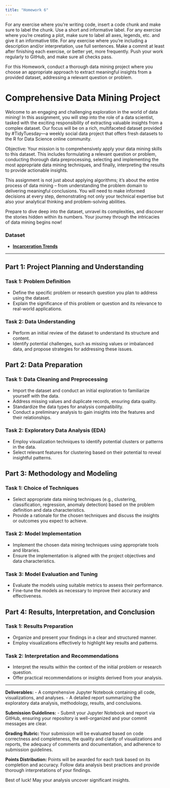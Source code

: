 ```yaml
---
title: "Homework 6"
---
```


For any exercise where you're writing code, insert a code chunk and make sure to label the chunk. Use a short and informative label. For any exercise where you're creating a plot, make sure to label all axes, legends, etc. and give it an informative title. For any exercise where you're including a description and/or interpretation, use full sentences. Make a commit at least after finishing each exercise, or better yet, more frequently. Push your work regularly to GitHub, and make sure all checks pass.

For this Homework, conduct a thorough data mining project where you choose an appropriate approach to extract meaningful insights from a provided dataset, addressing a relevant question or problem.

# Comprehensive Data Mining Project

Welcome to an engaging and challenging exploration in the world of data mining! In this assignment, you will step into the role of a data scientist, tasked with the exciting responsibility of extracting valuable insights from a complex dataset. Our focus will be on a rich, multifaceted dataset provided by #TidyTuesday---a weekly social data project that offers fresh datasets to the R for Data Science online community.

Objective: Your mission is to comprehensively apply your data mining skills to this dataset. This includes formulating a relevant question or problem, conducting thorough data preprocessing, selecting and implementing the most appropriate data mining techniques, and finally, interpreting the results to provide actionable insights.

This assignment is not just about applying algorithms; it's about the entire process of data mining -- from understanding the problem domain to delivering meaningful conclusions. You will need to make informed decisions at every step, demonstrating not only your technical expertise but also your analytical thinking and problem-solving abilities.

Prepare to dive deep into the dataset, unravel its complexities, and discover the stories hidden within its numbers. Your journey through the intricacies of data mining begins now!

### Dataset

-   [**Incarceration Trends**](https://github.com/rfordatascience/tidytuesday/tree/master/data/2019/2019-01-22)

------------------------------------------------------------------------

## Part 1: Project Planning and Understanding

### Task 1: Problem Definition

-   Define the specific problem or research question you plan to address using the dataset.
-   Explain the significance of this problem or question and its relevance to real-world applications.

### Task 2: Data Understanding

-   Perform an initial review of the dataset to understand its structure and content.
-   Identify potential challenges, such as missing values or imbalanced data, and propose strategies for addressing these issues.

## Part 2: Data Preparation

### Task 1: Data Cleaning and Preprocessing

-   Import the dataset and conduct an initial exploration to familiarize yourself with the data.
-   Address missing values and duplicate records, ensuring data quality.
-   Standardize the data types for analysis compatibility.
-   Conduct a preliminary analysis to gain insights into the features and their relationships.

### Task 2: Exploratory Data Analysis (EDA)

-   Employ visualization techniques to identify potential clusters or patterns in the data.
-   Select relevant features for clustering based on their potential to reveal insightful patterns.

## Part 3: Methodology and Modeling

### Task 1: Choice of Techniques

-   Select appropriate data mining techniques (e.g., clustering, classification, regression, anomaly detection) based on the problem definition and data characteristics.
-   Provide a rationale for the chosen techniques and discuss the insights or outcomes you expect to achieve.

### Task 2: Model Implementation

-   Implement the chosen data mining techniques using appropriate tools and libraries.
-   Ensure the implementation is aligned with the project objectives and data characteristics.

### Task 3: Model Evaluation and Tuning

-   Evaluate the models using suitable metrics to assess their performance.
-   Fine-tune the models as necessary to improve their accuracy and effectiveness.

## Part 4: Results, Interpretation, and Conclusion

### Task 1: Results Preparation

-   Organize and present your findings in a clear and structured manner.
-   Employ visualizations effectively to highlight key results and patterns.

### Task 2: Interpretation and Recommendations

-   Interpret the results within the context of the initial problem or research question.
-   Offer practical recommendations or insights derived from your analysis.

------------------------------------------------------------------------

**Deliverables:** - A comprehensive Jupyter Notebook containing all code, visualizations, and analyses. - A detailed report summarizing the exploratory data analysis, methodology, results, and conclusions.

**Submission Guidelines:** - Submit your Jupyter Notebook and report via GitHub, ensuring your repository is well-organized and your commit messages are clear.

**Grading Rubric:** Your submission will be evaluated based on code correctness and completeness, the quality and clarity of visualizations and reports, the adequacy of comments and documentation, and adherence to submission guidelines.

**Points Distribution:** Points will be awarded for each task based on its completion and accuracy. Follow data analysis best practices and provide thorough interpretations of your findings.

Best of luck! May your analysis uncover significant insights.

